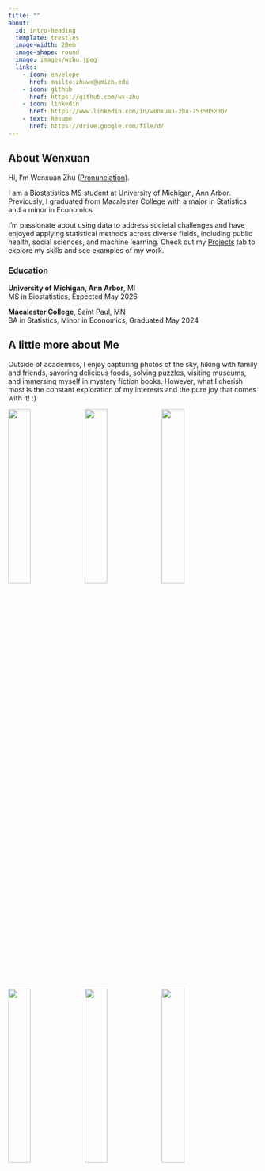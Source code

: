 ```yaml
---
title: ""
about:
  id: intro-heading
  template: trestles
  image-width: 20em
  image-shape: round
  image: images/wzhu.jpeg
  links:
    - icon: envelope
      href: mailto:zhuwx@umich.edu
    - icon: github
      href: https://github.com/wx-zhu
    - icon: linkedin
      href: https://www.linkedin.com/in/wenxuan-zhu-751505230/
    - text: Résumé
      href: https://drive.google.com/file/d/
---
```


::: {#intro-heading}
## About Wenxuan

Hi, I'm Wenxuan Zhu (<a href="https://namedrop.io/wenxuanzhu" target="_blank" rel="noopener">Pronunciation</a>).  <br>

I am a Biostatistics MS student at University of Michigan, Ann Arbor. Previously, I graduated from Macalester College with a major in Statistics and a minor in Economics. <br>

I'm passionate about using data to address societal challenges and have enjoyed applying statistical methods across diverse fields, including public health, social sciences, and machine learning. Check out my [Projects](https://wx-zhu.github.io//projects.html) tab to explore my skills and see examples of my work.
:::

### Education 

**University of Michigan, Ann Arbor**, MI  
MS in Biostatistics, Expected May 2026  

**Macalester College**, Saint Paul, MN  
BA in Statistics, Minor in Economics, Graduated May 2024  


##  A little more about Me

Outside of academics, I enjoy capturing photos of the sky, hiking with family and friends, savoring delicious foods, solving puzzles, visiting museums, and immersing myself in mystery fiction books. However, what I cherish most is the constant exploration of my interests and the pure joy that comes with it! :)

::: {layout-nrow=2}
![](images/me_2.jpg){width=30%} 
![](images/sky.JPG){width=30%} 
![](images/me_3.jpeg){width=30%}
![](images/puzzle.JPG){width=30%}
![](images/me_5.jpeg){width=30%}
![](images/art.jpeg){width=30%}
:::


